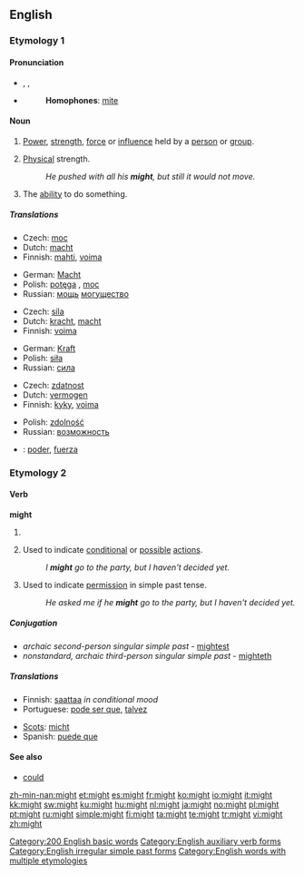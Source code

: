 {{wikipedia}}
==English==

{{rank|without|make|def|112|might|being|day|through}}

===Etymology 1===
{{etyl|ang}} {{term|miht}}

====Pronunciation====
* {{enPR|mīt}}, {{IPA|/maɪt/}}, {{SAMPA|/maIt/}}
* {{audio|en-us-might.ogg|Audio (US)}}
*: '''Homophones''': [[mite]]
*: {{rhymes|aɪt}}

====Noun====
{{en-noun|-}}

# {{uncountable}} [[power|Power]], [[strength]], [[force]] or [[influence]] held by a [[person]] or [[group]].
# {{uncountable}} [[physical|Physical]] strength.
#: ''He pushed with all his '''might''', but still it would not move.''
# {{uncountable}} The [[ability]] to do something.

=====Translations=====
{{trans-top|personal power}}
* Czech: [[moc]] {{f}}
* Dutch: [[macht]] {{f}}
* Finnish: [[mahti]], [[voima]]
{{trans-mid}}
* German: [[Macht]] {{f}}
* Polish: [[potęga]] {{f}}, [[moc]] {{f}}
* Russian: [[мощь]] [[могущество]]
{{trans-bottom}}

{{trans-top|physical strength}}
* Czech: [[síla]] {{f}}
* Dutch: [[kracht]], [[macht]] {{f}}
* Finnish: [[voima]]
{{trans-mid}}
* German: [[Kraft]] {{f}}
* Polish: [[siła]] {{f}}
* Russian: [[сила]]
{{trans-bottom}}

{{trans-top|ability}}
* Czech: [[zdatnost]] {{f}}
* Dutch: [[vermogen]]
* Finnish: [[kyky]], [[voima]]
{{trans-mid}}
* Polish: [[zdolność]] {{f}}
* Russian: [[возможность]]
{{trans-bottom}}

{{checktrans-top}}
* {{ttbc|Spanish}}: [[poder]], [[fuerza]]
{{checktrans-bottom}}

===Etymology 2===
{{etyl|ang}} {{term|meahte}}

====Verb====
'''might'''

# {{auxiliary}} {{simple past of|[[may]]}}
# {{auxiliary}} Used to indicate [[conditional]] or [[possible]] [[action]]s.
#: ''I '''might''' go to the party, but I haven't decided yet.''
# {{auxiliary}} Used to indicate [[permission]] in simple past tense.
#: ''He asked me if he '''might''' go to the party, but I haven't decided yet.''

=====Conjugation=====
* ''archaic second-person singular simple past'' - [[mightest]]
* ''nonstandard, archaic third-person singular simple past'' - [[mighteth]]

=====Translations=====
{{trans-top|indicator of conditional or possible actions}}
* Finnish: [[saattaa]] ''in conditional mood''
* Portuguese: [[pode ser que]], [[talvez]]
{{trans-mid}}
* [[Scots]]: [[micht]]
* Spanish: [[puede que]]
{{trans-bottom}}

====See also====
* [[could]]

[[Category:200 English basic words]]
[[Category:English auxiliary verb forms]]
[[Category:English irregular simple past forms]]
[[Category:English words with multiple etymologies]]

[[zh-min-nan:might]]
[[et:might]]
[[es:might]]
[[fr:might]]
[[ko:might]]
[[io:might]]
[[it:might]]
[[kk:might]]
[[sw:might]]
[[ku:might]]
[[hu:might]]
[[nl:might]]
[[ja:might]]
[[no:might]]
[[pl:might]]
[[pt:might]]
[[ru:might]]
[[simple:might]]
[[fi:might]]
[[ta:might]]
[[te:might]]
[[tr:might]]
[[vi:might]]
[[zh:might]]